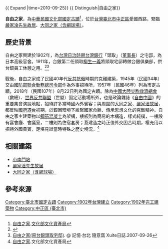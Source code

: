 {{coord|25.035197|121.511635|display=title}} 
{{ Expand |time=2010-09-25}}
{{ Distinguish|自由之家}}
{{tw monument
|name=自由之家
|formername=
|image= No.16, Ai-kuo East Road, Taipei City 20190525.jpg
|imagename=
|othername=
|formalname=
|level=國定古蹟
|class=其他設施
|time=
|date=2018年8月22日
|location={{TWN}}[[臺北市|臺北市]][[中正區_(臺北市)|中正區]]愛國西路16號
|open=
|cost=
|website=
|reg_url =https://nchdb.boch.gov.tw/assets/overview/monument/20180909000002
}}

'''自由之家'''，為[[中華民國文化部|中華民國文化部]][[國定古蹟|國定古蹟]]<ref>[https://nchdb.boch.gov.tw/assets/overview/monument/20180909000002 自由之家].[[文化部文化資產局|文化部文化資產局]]</ref>，位於[[台灣|台灣]][[臺北市|臺北市]][[中正區_(台北市)|中正區]]愛國西路，緊臨[[嚴家淦先生故居|嚴家淦先生故居]]、[[大同之家（含網球場）|大同之家（含網球場）]]。

==歷史背景==
自由之家興建於1902年，為[[台灣日治時期|台灣日治時期]][[台灣銀行|台灣銀行]]「頭取」（[[董事長|董事長]]）之宅邸，為日本高級官舍。1911年，台銀第二任頭取[[柳生一義|柳生一義]]將頭取宅邸轉做台銀俱樂部，供台銀員工休憩之用。<ref>{{cite web |url=https://nchdb.boch.gov.tw/assets/overview/monument/20180909000002 |title=自由之家 |work=文化部文化資產局}}</ref><ref>[http://blog.xuite.net/liangcw/blog/13632190-%E8%87%AA%E7%94%B1%E4%B9%8B%E5%AE%B6(%E5%8E%9F%E5%8F%B0%E9%8A%80%E9%A0%AD%E5%8F%96%E5%AE%85%E9%82%B8 自由之家(原台銀頭取宅邸)]. @ 記憶‧台北  隨意窩 Xuite日誌.2007-09-26</ref>

戰後，自由之家成了民國40年代[[反共抗俄|反共抗俄]]時期的克難建築，1945年（民國34年）交由[[國防部聯合勤務總司令部|國防部聯合勤務總司令部]]作為外事招待所，1957年（民國46年）列為市定古蹟，2018年（民國107年）8月22日列為國定古蹟。除為[[中國大陸災胞救濟總會|中國大陸災胞救濟總會]]（救總）、[[世界反共聯盟|世界反共聯盟]]（世盟）固定活動場所外，也是政論雜誌《[[自由中國_(雜誌)|自由中國]]》的重要集會演說地點，招待許多當時國內外賓客；與周圍的[[大同之家|大同之家]]、[[嚴家淦故居|嚴家淦故居]]，都反映[[國府遷台|國府遷台]]初期，於艱困環境下維繫國家命脈、傳承思想文化的克難精神。自由之家主建築物以[[鋼筋混凝土|鋼筋混凝土]]為架構，樓板則為簡易的木構造，樣式純樸，一樓設有宴會廳、會議室，二樓則為住宿套房；蓋建造之時正值外交困苦時期，權充用以招待外國貴賓，足堪見證當時特殊之歷史境況。<ref>[https://nchdb.boch.gov.tw/assets/overview/monument/20180909000002 自由之家].文化部文化資產局</ref>

==相關建築==
* [[小南門站_(臺北市)|小南門站]]
* [[嚴家淦先生故居|嚴家淦先生故居]]
* [[大同之家（含網球場）|大同之家（含網球場）]]

== 參考來源 ==
{{reflist}}

{{中華民國國定古蹟}}
{{臺北市文化資產}}
[[Category:臺北市國定古蹟|Category:臺北市國定古蹟]]
[[Category:1902年台灣建立|Category:1902年台灣建立]]
[[Category:1902年完工建築物|Category:1902年完工建築物]]
[[Category:中正區_(臺北市)|Category:中正區 (臺北市)]]
